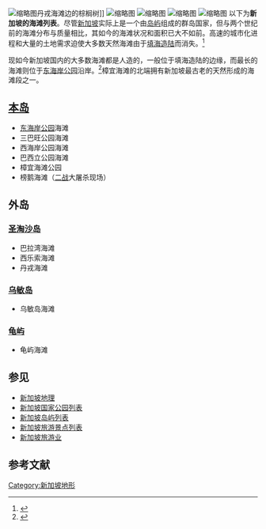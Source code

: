 [[File:Tanjong-beach-palm-tree-Sentosa.JPG|缩略图]]丹戎海滩边的棕榈树]]
[[File:PalawanBeachSuspensionBridge-Sentosa-20060603.jpg|缩略图]]
[[File:Suspension_bridge_at_Palawan_Beach,_Sentosa,_Singapore_-_20050926.jpg|缩略图]]
[[File:Palawan_Beach_Sentosa_Singapore_(36712573736).jpg|缩略图]]
[[File:Siloso_Beach_Sentosa_Singapore_(36589881162).jpg|缩略图]]
以下为'''新加坡的海滩列表'''。尽管[[新加坡|新加坡]]实际上是一个由[[新加坡島嶼列表|岛屿]]组成的群岛国家，但与两个世纪前的海滩分布与质量相比，其如今的海滩状况和面积已大不如前。高速的城市化进程和大量的土地需求迫使大多数天然海滩由于[[新加坡地理#填海造陸|填海造陆]]而消失。<ref>{{Cite web|title=Singapore’s first land reclamation project begins - Singapore History|url=http://eresources.nlb.gov.sg/history/events/feddcf2a-2074-4ae6-b272-dc0db80e2146|website=eresources.nlb.gov.sg|access-date=2017-02-13|archive-date=2020-02-20|archive-url=https://web.archive.org/web/20200220173055/http://eresources.nlb.gov.sg/history/events/feddcf2a-2074-4ae6-b272-dc0db80e2146|dead-url=no}}</ref>

现如今新加坡国内的大多数海滩都是人造的，一般位于填海造陆的边缘，而最长的海滩则位于[[東海岸公園|东海岸公园]]沿岸。<ref>{{Cite web|title=East Coast Park|url=https://www.nparks.gov.sg/gardens-parks-and-nature/parks-and-nature-reserves/east-coast-park|language=en|website=新加坡公园局 National Parks Board|access-date=2017-02-13|archive-date=2017-02-14|archive-url=https://web.archive.org/web/20170214191031/https://www.nparks.gov.sg/gardens-parks-and-nature/parks-and-nature-reserves/east-coast-park|dead-url=no}}</ref>樟宜海滩的北端拥有新加坡最古老的天然形成的海滩段之一。

== [[新加坡岛|本岛]] ==

* [[東海岸公園|东海岸公园]]海滩
* 三巴旺公园海滩
* 西海岸公园海滩
* 巴西立公园海滩
* 樟宜海滩公园
* 榜鹅海滩（[[二战|二战]]大屠杀现场）

== 外岛 ==

=== [[圣淘沙|圣淘沙岛]] ===

* 巴拉湾海滩
* 西乐索海滩
* 丹戎海滩

=== [[烏敏島|乌敏岛]] ===

* 乌敏岛海滩

=== [[龟屿|龟屿]] ===

* 龟屿海滩

== 参见 ==

* [[新加坡地理|新加坡地理]]
* [[新加坡国家公园列表|新加坡国家公园列表]]
* [[新加坡島嶼列表|新加坡岛屿列表]]
* [[新加坡旅遊景點列表|新加坡旅游景点列表]]
* [[新加坡旅游业|新加坡旅游业]]

== 参考文献 ==
<references />

{{新加坡主题}}
[[Category:新加坡地形|Category:新加坡地形]]